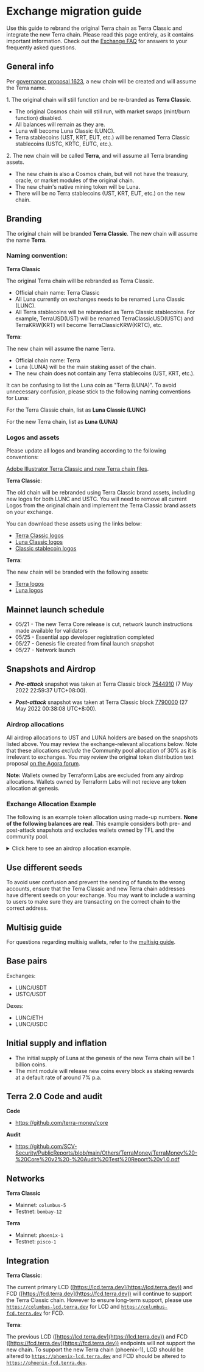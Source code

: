 
# Exchange migration guide

Use this guide to rebrand the original Terra chain as Terra Classic and integrate the new Terra chain. Please read this page entirely, as it contains important information. Check out the [Exchange FAQ](exchange-faq.mdx) for answers to your frequently asked questions. 

## General info

Per [governance proposal 1623](https://station.terra.money/proposal/1623), a new chain will be created and will assume the Terra name.

1\. The original chain will still function and be re-branded as **Terra Classic**.

- The original Cosmos chain will still run, with market swaps (mint/burn function) disabled.
- All balances will remain as they are.
- Luna will become Luna Classic (LUNC).
- Terra stablecoins (UST, KRT, EUT, etc.) will be renamed Terra Classic stablecoins (USTC, KRTC, EUTC, etc.). 

2\. The new chain will be called **Terra**, and will assume all Terra branding assets.

- The new chain is also a Cosmos chain, but will not have the treasury, oracle, or market modules of the original chain.
- The new chain's native mining token will be Luna.
- There will be no Terra stablecoins (UST, KRT, EUT, etc.) on the new chain.

## Branding

The original chain will be branded **Terra Classic**. The new chain will assume the name **Terra**.

### Naming convention:

**Terra Classic**

The original Terra chain will be rebranded as Terra Classic.

- Official chain name: Terra Classic
- All Luna currently on exchanges needs to be renamed Luna Classic (LUNC).
- All Terra stablecoins will be rebranded as Terra Classic stablecoins. For example, TerraUSD(UST) will be renamed TerraClassicUSD(USTC) and TerraKRW(KRT) will become TerraClassicKRW(KRTC), etc. 

**Terra**:

The new chain will assume the name Terra.

- Official chain name: Terra
- Luna (LUNA) will be the main staking asset of the chain.
- The new chain does not contain any Terra stablecoins (UST, KRT, etc.).

<Admonition type="danger" title="Luna listing convention">

It can be confusing to list the Luna coin as "Terra (LUNA)". To avoid unnecessary confusion, please stick to the following naming conventions for Luna:

For the Terra Classic chain, list as **Luna Classic (LUNC)**

For the new Terra chain, list as **Luna (LUNA)**

</Admonition>

### Logos and assets

Please update all logos and branding according to the following conventions:

[Adobe Illustrator Terra Classic and new Terra chain files](/brand-assets/TerraLogos%20(2).ai).

**Terra Classic**:

The old chain will be rebranded using Terra Classic brand assets, including new logos for both LUNC and USTC. You will need to remove all current Logos from the original chain and implement the Terra Classic brand assets on your exchange.

You can download these assets using the links below:

- [Terra Classic logos](/brand-assets/03_TerraClassic-20220522T084541Z-001.zip)
- [Luna Classic logos](/brand-assets/04_LunaClassic-20220522T084636Z-001.zip)
- [Classic stablecoin logos](/brand-assets/05_Stablecoins-20220522T084321Z-001.zip)

**Terra**:

The new chain will be branded with the following assets:


- [Terra logos](/brand-assets/01_Terra-20220522T084318Z-001.zip)
- [Luna logos](/brand-assets/02_Luna-20220523T184554Z-001.zip)

## Mainnet launch schedule

- 05/21 - The new Terra Core release is cut, network launch instructions made available for validators
- 05/25 - Essential app developer registration completed
- 05/27 - Genesis file created from final launch snapshot
- 05/27 - Network launch

## Snapshots and Airdrop

- **_Pre-attack_** snapshot was taken at Terra Classic block [7544910](https://finder.terra.money/classic/blocks/7544910) (7 May 2022 22:59:37 UTC+08:00). 


- **_Post-attack_** snapshot was taken at Terra Classic block [7790000](https://finder.terra.money/classic/blocks/7790000) (27 May 2022 00:38:08 UTC+8:00). 


### Airdrop allocations

All airdrop allocations to UST and LUNA holders are based on the snapshots listed above. You may review the exchange-relevant allocations below. Note that these allocations _exclude_ the Community pool allocation of 30% as it is irrelevant to exchanges. You may review the original token distribution text proposal [on the Agora forum](https://agora.terra.money/t/terra-ecosystem-revival-plan-2-updated-and-final/18498).

**Note:** Wallets owned by Terraform Labs are excluded from any airdrop allocations. Wallets owned by Terraform Labs will not recieve any token allocation at genesis.

### Exchange Allocation Example

<Admonition type="caution" title="Airdrop example">

The following is an example token allocation using made-up numbers. **None of the following balances are real**. This example considers both pre- and post-attack snapshots and excludes wallets owned by TFL and the community pool.


</Admonition>

<details> 
<summary> Click here to see an airdrop allocation example. </summary>
<p>

**None of the following balances are real.** 

The following is an example token allocation using made-up numbers. This example considers both pre- and post-attack snapshots and excludes wallets owned by TFL and the community pool.

**Total LUNA Airdrop Supply: 1 Billion**

_Overall Assets in Terra Ecosystem_

| Assets in Terra |  Snapshot   | Amount |
| --------------- | :---------: | -----: |
| LUNA            | pre-attack  |     1B |
| aUST            | pre-attack  |     1B |
| LUNA            | post-attack |     1B |
| UST             | post-attack |     1B |

---

_Exchange Assets_

| Asset Owned by Exchange |  Snapshot   | Amount |
| ----------------------- | :---------: | -----: |
| LUNA                    | pre-attack  |    10M |
| aUST                    | pre-attack  |   100M |
| LUNA                    | post-attack |    10M |
| UST                     | post-attack |   100M |

---

_Exchange User Assets_

| Asset Owned by Exchange User |  Snapshot   | Amount |
| ---------------------------- | :---------: | -----: |
| LUNA                         | pre-attack  |    100 |
| aUST                         | pre-attack  |    10k |
| LUNA                         | post-attack |    100 |
| UST                          | post-attack |    10k |

---

**Airdrop Calculation for Exchange**

**_Pre-attack LUNA holders 35% allocation (350 M)_**

```
35% * Total LUNA Supply * Total LUNA owned by Exchange pre-attack / Total LUNA supply pre-attack

= 0.35 x 1B x 10M / 1B

= 3.5M LUNA
```

**_Pre-attack aUST holders: 10% allocation (100 M)_**

```
10% x Total LUNA Supply x Total aUST owned by Exchange pre-attack / Total aUST supply pre-attack

= 0.1 x 1B x 100M / 1B

= 10M LUNA
```

**_Post-attack LUNA holders: 10% allocation (100 M)_**

```
10% x Total LUNA Supply x Total LUNA owned by Exchange post-attack / Total LUNA supply post-attack

= 0.1 x 1B x 10M / 1B

= 1M LUNA
```

**_Post-attack UST holders: 15% allocation (150 M)_**

```
15% x Total LUNA Supply x Total UST owned by Exchange post-attack / Total UST supply post-attack

= 0.15 x 1B x 100M / 1B

= 15M LUNA
```

**Total Exchange Allocation**

```
= 3.5M + 10M + 1M + 15M

= 29.5M LUNA
```

---

**Airdrop Calculation for User A**

**Pre-attack LUNA holders allocation: 3.5M**

```
(Total LUNA owned by User A pre-attack / Total LUNA owned by Exchange pre-attack) x Pre-attack LUNA holders' allocation

= (100 / 10M) x 3.5M

= 35 LUNA
```

**Pre-attack aUST holders allocation: 10M**

```
(Total aUST owned by User A pre-attack / Total aUST owned by Exchange pre-attack) x Pre-attack aUST holders allocation

= (10k / 100M) x 10M

= 1000 LUNA
```

**Post-attack LUNA holders allocation: 1M**

```
(Total LUNA owned by User A post-attack / Total LUNA owned by Exchange post-attack) x Post-attack LUNA holders' allocation

= (100 / 10M) x 1M

= 10 LUNA
```

**Post-attack UST holders allocation: 15M**

```
(Total UST owned by User A post-attack / Total UST owned by Exchange post-attack) x Post-attack UST holders' allocation

= (10k / 100M) x 15M

= 1500 LUNA
```

**Total Allocation to User A**

```
 = 35 + 1000 + 10 + 1500

 = 2545 LUNA
```

</p>
</details>

## Use different seeds

To avoid user confusion and prevent the sending of funds to the wrong accounts, ensure that the Terra Classic and new Terra chain addresses have different seeds on your exchange. You may want to include a warning to users to make sure they are transacting on the correct chain to the correct address. 

## Multisig guide

For questions regarding multisig wallets, refer to the [multisig guide](../develop/guides/sign-with-multisig.mdx).

## Base pairs

Exchanges:

- LUNC/USDT
- USTC/USDT

Dexes:

- LUNC/ETH
- LUNC/USDC

## Initial supply and inflation

- The initial supply of Luna at the genesis of the new Terra chain will be 1 billion coins. 
- The mint module will release new coins every block as staking rewards at a default rate of around 7% p.a.

## Terra 2.0 Code and audit

**Code**
- https://github.com/terra-money/core

**Audit**
- https://github.com/SCV-Security/PublicReports/blob/main/Others/TerraMoney/TerraMoney%20-%20Core%20v2%20-%20Audit%20Test%20Report%20v1.0.pdf


## Networks

**Terra Classic**
- Mainnet: `columbus-5`
- Testnet: `bombay-12`

**Terra**
- Mainnet: `phoenix-1`
- Testnet: `pisco-1`

## Integration

**Terra Classic**:

The current primary LCD ([https://lcd.terra.dev](https://lcd.terra.dev)) and FCD ([https://fcd.terra.dev](https://fcd.terra.dev)) will continue to support the Terra Classic chain. However to ensure long-term support, please use [`https://columbus-lcd.terra.dev`](https://columbus-lcd.terra.dev/) for LCD and [`https://columbus-fcd.terra.dev`](https://columbus-fcd.terra.dev/) for FCD.

**Terra**:

The previous LCD ([https://lcd.terra.dev](https://lcd.terra.dev)) and FCD ([https://fcd.terra.dev](https://fcd.terra.dev)) endpoints will not support the new chain. To support the new Terra chain (phoenix-1), LCD should be altered to [`https://phoenix-lcd.terra.dev`](https://phoenix-lcd.terra.dev/) and FCD should be altered to [`https://phoenix-fcd.terra.dev`](https://phoenix-fcd.terra.dev/).
